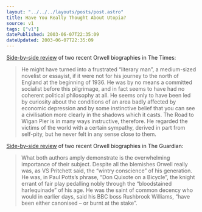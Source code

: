 ```yaml
---
layout: "../../../layouts/posts/post.astro"
title: Have You Really Thought About Utopia?
source: v1
tags: ["v1"]
datePublished: 2003-06-07T22:35:09
dateUpdated: 2003-06-07T22:35:09
---
```


[Side-by-side review][1] of two recent Orwell biographies in The Times:

> He might have turned into a frustrated &#8220;literary man&#8221;, a medium-sized novelist or essayist, if it were not for his journey to the north of England at the beginning of 1936. He was by no means a committed socialist before this pilgrimage, and in fact seems to have had no coherent political philosophy at all. He seems only to have been led by curiosity about the conditions of an area badly affected by economic depression and by some instinctive belief that you can see a civilisation more clearly in the shadows which it casts. The Road to Wigan Pier is in many ways instructive, therefore. He regarded the victims of the world with a certain sympathy, derived in part from self-pity, but he never felt in any sense close to them.

[Side-by-side review][2] of two recent Orwell biographies in The Guardian:

> What both authors amply demonstrate is the overwhelming importance of their subject. Despite all the blemishes Orwell really was, as VS Pritchett said, the &#8220;wintry conscience&#8221; of his generation. He was, in Paul Potts&#8217;s phrase, &#8220;Don Quixote on a Bicycle&#8221;, the knight errant of fair play pedalling nobly through the &#8220;bloodstained harlequinade&#8221; of his age. He was the saint of common decency who would in earlier days, said his BBC boss Rushbrook Williams, &#8220;have been either canonised &#8211; or burnt at the stake&#8221;.

[1]: http://www.timesonline.co.uk/article/0,,923-694070,00.html "The Times: Blair on the road to Orwell"
[2]: http://books.guardian.co.uk/review/story/0,12084,971970,00.html "The Guardian: The saint of common decency"
